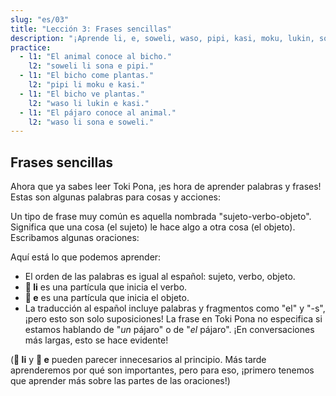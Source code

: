 ```yaml
---
slug: "es/03"
title: "Lección 3: Frases sencillas"
description: "¡Aprende li, e, soweli, waso, pipi, kasi, moku, lukin, sona!"
practice:
  - l1: "El animal conoce al bicho."
    l2: "soweli li sona e pipi."
  - l1: "El bicho come plantas."
    l2: "pipi li moku e kasi."
  - l1: "El bicho ve plantas."
    l2: "waso li lukin e kasi."
  - l1: "El pájaro conoce al animal."
    l2: "waso li sona e soweli."
---
```



## Frases sencillas

Ahora que ya sabes leer Toki Pona, ¡es hora de aprender palabras y frases!  
Estas son algunas palabras para cosas y acciones:

<List>
  <Word sl="soweli" m="animal terrestre, como un gato, perro, vaca, ratón, elefante" />
  <Word sl="waso" m="pájaro, como una paloma, ganso, búho" />
  <Word sl="pipi" m="insecto, como un escarabajo, hormiga, mariposa, araña" />
  <Word sl="kasi" m="planta, como un trébol, árbol de abedul, cactus, musgo" />
  <Word sl="moku" m="consumir" />
  <Word sl="lukin" m="ver" />
  <Word sl="sona" m="conocer" />
</List>

Un tipo de frase muy común es aquella nombrada "sujeto-verbo-objeto". Significa que una cosa (el sujeto) le hace algo a otra cosa (el objeto). Escribamos algunas oraciones:

<List>
  <Sentence sl="soweli li moku e kasi." m="El animal come plantas." />
  <Sentence sl="waso li moku e pipi." m="El pájaro come bichos." />
  <Sentence sl="pipi li lukin e soweli." m="El insecto ve animales." />
  <Sentence sl="waso li sona e kasi." m="El pájaro conoce el árbol." />
</List>

Aquí está lo que podemos aprender:

- El orden de las palabras es igual al español: sujeto, verbo, objeto.
- **󱤧 li** es una partícula que inicia el verbo.
- **󱤉 e** es una partícula que inicia el objeto.
- La traducción al español incluye palabras y fragmentos como "el" y "-s", ¡pero esto son solo suposiciones! La frase en Toki Pona no especifica si estamos hablando de "_un_ pájaro" o de "_el_ pájaro". ¡En conversaciones más largas, esto se hace evidente!

(**󱤧 li** y **󱤉 e** pueden parecer innecesarios al principio. Más tarde aprenderemos por qué son importantes, pero para eso, ¡primero tenemos que aprender más sobre las partes de las oraciones!)

<Practice exercises={frontmatter.practice} client:load />
